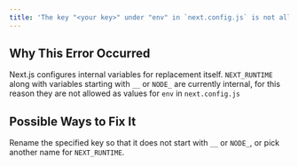 ```yaml
---
title: 'The key "<your key>" under "env" in `next.config.js` is not allowed.'
---
```


## Why This Error Occurred

Next.js configures internal variables for replacement itself. `NEXT_RUNTIME` along with variables starting with `__` or `NODE_` are currently internal, for this reason they are not allowed as values for `env` in `next.config.js`

## Possible Ways to Fix It

Rename the specified key so that it does not start with `__` or `NODE_`, or pick another name for `NEXT_RUNTIME`.
